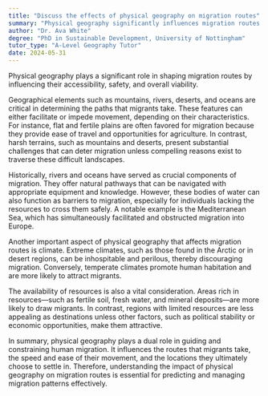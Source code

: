 ```yaml
---
title: "Discuss the effects of physical geography on migration routes"
summary: "Physical geography significantly influences migration routes by determining the accessibility, safety, and viability of these paths."
author: "Dr. Ava White"
degree: "PhD in Sustainable Development, University of Nottingham"
tutor_type: "A-Level Geography Tutor"
date: 2024-05-31
---
```


Physical geography plays a significant role in shaping migration routes by influencing their accessibility, safety, and overall viability.

Geographical elements such as mountains, rivers, deserts, and oceans are critical in determining the paths that migrants take. These features can either facilitate or impede movement, depending on their characteristics. For instance, flat and fertile plains are often favored for migration because they provide ease of travel and opportunities for agriculture. In contrast, harsh terrains, such as mountains and deserts, present substantial challenges that can deter migration unless compelling reasons exist to traverse these difficult landscapes.

Historically, rivers and oceans have served as crucial components of migration. They offer natural pathways that can be navigated with appropriate equipment and knowledge. However, these bodies of water can also function as barriers to migration, especially for individuals lacking the resources to cross them safely. A notable example is the Mediterranean Sea, which has simultaneously facilitated and obstructed migration into Europe.

Another important aspect of physical geography that affects migration routes is climate. Extreme climates, such as those found in the Arctic or in desert regions, can be inhospitable and perilous, thereby discouraging migration. Conversely, temperate climates promote human habitation and are more likely to attract migrants.

The availability of resources is also a vital consideration. Areas rich in resources—such as fertile soil, fresh water, and mineral deposits—are more likely to draw migrants. In contrast, regions with limited resources are less appealing as destinations unless other factors, such as political stability or economic opportunities, make them attractive.

In summary, physical geography plays a dual role in guiding and constraining human migration. It influences the routes that migrants take, the speed and ease of their movement, and the locations they ultimately choose to settle in. Therefore, understanding the impact of physical geography on migration routes is essential for predicting and managing migration patterns effectively.
    